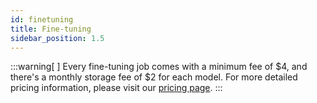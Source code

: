 ```yaml
---
id: finetuning
title: Fine-tuning
sidebar_position: 1.5
---
```

:::warning[ ]
Every fine-tuning job comes with a minimum fee of $4, and there's a monthly storage fee of $2 for each model. For more detailed pricing information, please visit our [pricing page](https://mistral.ai/technology/#pricing). 
:::


<IntroBasics />
<PrepareDataset />
<EndToEndExamples />

